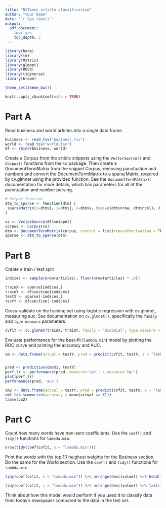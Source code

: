 ```yaml
---
title: "NYTimes article classification"
author: "Your Name"
date: '`r Sys.time()`'
output:
  pdf_document:
    toc: yes
    toc_depth: 3
---
```


```r
library(here)
library(tm)
library(Matrix)
library(glmnet)
library(ROCR)
library(tidyverse)
library(broom)

theme_set(theme_bw())

knitr::opts_chunk$set(echo = TRUE)
```

# Part A

Read business and world articles into a single data frame.

```r

business <- read_tsv("business.tsv")
world <- read_tsv("world.tsv")
df <- rbind(business, world)

```

Create a Corpus from the article snippets using the `VectorSource()` and `Corpus()` functions from the `tm` package. Then create a DocumentTermMatrix from the snippet Corpus, removing punctuation and numbers and convert the DocumentTermMatrix to a sparseMatrix, required by cv.glmnet using the provided function. See the `DocumentTermMatrix()` documentation for more details, which has parameters for all of the punctuation and number parsing.

```r

# helper function
dtm_to_sparse <- function(dtm) {
 sparseMatrix(i=dtm$i, j=dtm$j, x=dtm$v, dims=c(dtm$nrow, dtm$ncol), dimnames=dtm$dimnames)
}

vs <- VectorSource(df$snippet)
corpus <- Corpus(vs)
dtm <- DocumentTermMatrix(corpus, control = list(removePunctuation = TRUE, removeNumbers = TRUE))
sparse <- dtm_to_sparse(dtm)

```


# Part B

Create a train / test split

```r

indices <- sample(nrow(articles), floor(nrow(articles) * .9))

trainX <- sparse[indices,]
trainY <- df$section[indices]
testX <- sparse[-indices,]
testY <- df$section[-indices]

```

Cross-validate on the training set using logistic regression with cv.glmnet, measuring auc. See documentation on `cv.glmnet()`, specifically the `family` and `type.measure` parameters.

```r

cvfit <- cv.glmnet(trainX, trainY, family = "binomial", type.measure = "auc")

```

Evaluate performance for the best-fit (`lambda.min`) model by plotting the ROC curve and printing the accuracy and AUC.

```r

cm <- data.frame(actual = testY, pred = predict(cvfit, testX, s = "lambda.min", type = "response"))


pred <- prediction(cm$X1, testY)
perf_lr <- performance(pred, measure='tpr', x.measure='fpr')
plot(perf_lr)
performance(pred, 'auc')

cm2 <- data.frame(actual = testY, pred = predict(cvfit, testX, s = "lambda.min", type = "class"))
cm2 %>% summarize(accuracy = mean(actual == X1))
table(cm2)

```

# Part C

Count how many words have non-zero coefficients. Use the `coef()` and `tidy()` functions for `lambda.min`.

```r

nrow(tidy(coef(cvfit, s = "lambda.min")))

```

Print the words with the top 10 heighest weights for the Business section. Do the same for the World section. Use the `coef()` and `tidy()` functions for `lambda.min`.


```r

tidy(coef(cvfit, s = "lambda.min")) %>% arrange(desc(value)) %>% head(10)

tidy(coef(cvfit, s = "lambda.min")) %>% arrange(desc(value)) %>% tail(10)

```

Think about how this model would perform if you used it to classify data from today's newspaper compared to the data in the test set.

